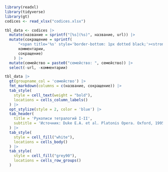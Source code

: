 

```r
library(readxl)
library(tidyverse)
library(gt)
codices <- read_xlsx("codices.xlsx")
```

```r
tbl_data <- codices |>
  mutate(название = sprintf("[%s](%s)", название, url)) |>  
  mutate(сокращение = sprintf(
      "<span title='%s' style='border-bottom: 1px dotted black;'><strong>%s</strong></span>",  
      комментарии,  
      сокращение)
    ) |> 
  mutate(семейство = paste0("семейство: ", семейство)) |> 
  select(-url, -комментарии) 
```

```r
tbl_data |> 
  gt(groupname_col = 'семейство') |>
  fmt_markdown(columns = c(название, сокращение)) |> 
  tab_style(
    style = cell_text(weight = "bold"), 
    locations = cells_column_labels() 
  ) |> 
  opt_stylize(style = 2, color = 'blue') |> 
  tab_header(
    title = 'Рукописи тетралогий I-II',
    subtitle = 'Источник: Duke E.A. et al. Platonis Opera. Oxford, 1995'
  ) |> 
  tab_style(
    style = cell_fill("white"),
    locations = cells_body()
  ) |> 
  tab_style(
    style = cell_fill("grey90"),
    locations = cells_row_groups()
  )
  
```

